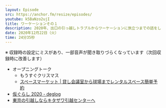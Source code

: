 ```yaml
---
layout: Episode
src: https://anchor.fm/resize/episodes/
youtube: k5BaNzo2ujI
title: ワーケーションその１
description: 2020年、出口の引っ越しトラブルからワーケーションに旅立つまでの話をしました。
date: 2020年12月22日（火）
time: 24分35秒
---
```


※ 収録時の設定にミスがあり、一部音声が聞き取りづらくなっています（次回収録時に改善します）

- オープニングトーク
  - もうすぐクリスマス
  - [スペースマーケット | 貸し会議室から球場までレンタルスペース簡単予約](https://www.spacemarket.com/)
- [仮ぐらし 2020 - deglog](https://blog.deg.ooo/entry/temporary-life-2020)
- [東京の引越しならキタザワ引越センターへ](https://www.kitazawa4466.co.jp/)
